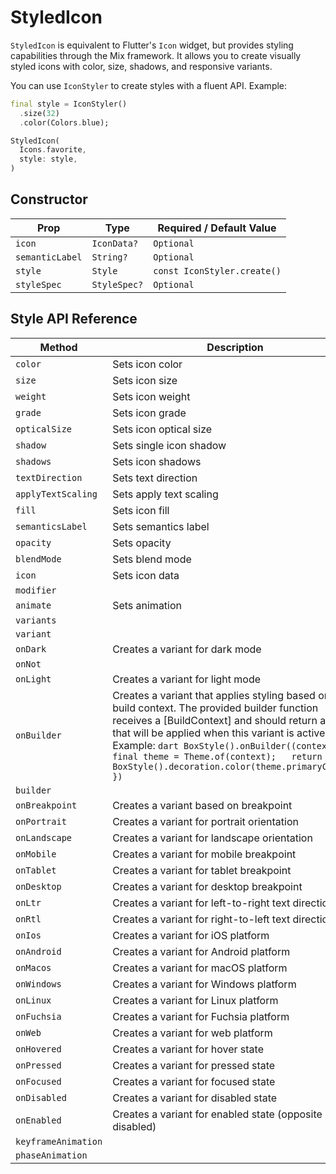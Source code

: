 # StyledIcon

`StyledIcon` is equivalent to Flutter's `Icon` widget, but provides styling capabilities through the Mix framework. It allows you to create visually styled icons with color, size, shadows, and responsive variants.

You can use `IconStyler` to create styles with a fluent API. Example:

```dart
final style = IconStyler()
  .size(32)
  .color(Colors.blue);

StyledIcon(
  Icons.favorite,
  style: style,
)
```

## Constructor

| Prop  | Type         | Required / Default Value                |
|-------|--------------|------------------------------------------|
| `icon` | `IconData?` | `Optional` |
| `semanticLabel` | `String?` | `Optional` |
| `style` | `Style` | `const IconStyler.create()` |
| `styleSpec` | `StyleSpec?` | `Optional` |

## Style API Reference

| Method | Description |
|--------|-------------|
| `color` | Sets icon color |
| `size` | Sets icon size |
| `weight` | Sets icon weight |
| `grade` | Sets icon grade |
| `opticalSize` | Sets icon optical size |
| `shadow` | Sets single icon shadow |
| `shadows` | Sets icon shadows |
| `textDirection` | Sets text direction |
| `applyTextScaling` | Sets apply text scaling |
| `fill` | Sets icon fill |
| `semanticsLabel` | Sets semantics label |
| `opacity` | Sets opacity |
| `blendMode` | Sets blend mode |
| `icon` | Sets icon data |
| `modifier` |  |
| `animate` | Sets animation |
| `variants` |  |
| `variant` |  |
| `onDark` | Creates a variant for dark mode |
| `onNot` |  |
| `onLight` | Creates a variant for light mode |
| `onBuilder` | Creates a variant that applies styling based on the build context. The provided builder function receives a [BuildContext] and should return a style that will be applied when this variant is active. Example: ```dart BoxStyle().onBuilder((context) {   final theme = Theme.of(context);   return BoxStyle().decoration.color(theme.primaryColor); }) ``` |
| `builder` |  |
| `onBreakpoint` | Creates a variant based on breakpoint |
| `onPortrait` | Creates a variant for portrait orientation |
| `onLandscape` | Creates a variant for landscape orientation |
| `onMobile` | Creates a variant for mobile breakpoint |
| `onTablet` | Creates a variant for tablet breakpoint |
| `onDesktop` | Creates a variant for desktop breakpoint |
| `onLtr` | Creates a variant for left-to-right text direction |
| `onRtl` | Creates a variant for right-to-left text direction |
| `onIos` | Creates a variant for iOS platform |
| `onAndroid` | Creates a variant for Android platform |
| `onMacos` | Creates a variant for macOS platform |
| `onWindows` | Creates a variant for Windows platform |
| `onLinux` | Creates a variant for Linux platform |
| `onFuchsia` | Creates a variant for Fuchsia platform |
| `onWeb` | Creates a variant for web platform |
| `onHovered` | Creates a variant for hover state |
| `onPressed` | Creates a variant for pressed state |
| `onFocused` | Creates a variant for focused state |
| `onDisabled` | Creates a variant for disabled state |
| `onEnabled` | Creates a variant for enabled state (opposite of disabled) |
| `keyframeAnimation` |  |
| `phaseAnimation` |  |
